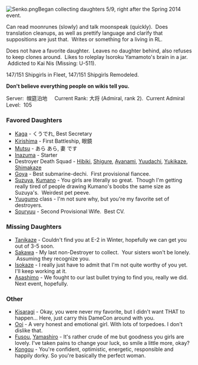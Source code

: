 [[File:Senko.png|thumb]]Began collecting daughters 5/9, right after the Spring 2014 event.

Can read moonrunes (slowly) and talk moonspeak (quickly).  Does translation cleanups, as well as prettify language and clarify that suppositions are just that.  Writes or something for a living in RL.

Does not have a favorite daughter.  Leaves no daughter behind, also refuses to keep clones around.  Likes to roleplay Isoroku Yamamoto's brain in a jar.  Addicted to Kai Nis (Missing: U-511).

147/151 Shipgirls in Fleet, 147/151 Shipgirls Remodeled.

'''Don't believe everything people on wikis tell you.'''

Server:  幌筵泊地     Current Rank: <span style="text-align:center;">大将 (Admiral, rank 2).  Current Admiral Level:  105</span>

===Favored Daughters===

* [[Kaga]] - くうでれ, Best Secretary
* [[Kirishima]] - First Battleship, 眼鏡
* [[Mutsu]] - あら あら, 妻 です
* [[Inazuma]] - Starter
* Destroyer Death Squad - [[Hibiki]], [[Shigure]], [[Ayanami]], [[Yuudachi]], [[Yukikaze]], [[Shimakaze]]
*[[Goya]] - Best submarine-dechi.  First provisional fiancee.
*[[Suzuya]], [[Kumano]] - You girls are literally so great.  Though I'm getting really tired of people drawing Kumano's boobs the same size as Suzuya's.  Weirdest pet peeve.
*[[Yuugumo]] class - I'm not sure why, but you're my favorite set of destroyers.
*[[Souryuu]] - Second Provisional Wife.  Best CV.

===<span style="font-weight:bold;">Missing Daughters</span>===
*[[Tanikaze]] - Couldn't find you at E-2 in Winter, hopefully we can get you out of 3-5 soon.
* [[Sakawa]] - My last non-Destroyer to collect.  Your sisters won't be lonely.  Assuming they recognize you.
* [[Isokaze]] - I really just have to admit that I'm not quite worthy of you yet.  I'll keep working at it.
* [[Asashimo]] - We fought to our last bullet trying to find you, really we did.  Next event, hopefully.

=== Other ===
* [[Kisaragi]] - Okay, you were never my favorite, but I didn't want THAT to happen... Here, just carry this DameCon around with you.
* [[Ooi]] - A very honest and emotional girl.  With lots of torpedoes.  I don't dislike that.
* [[Fusou]], [[Yamashiro]] - It's rather crude of me but goodness you girls are lovely.  I've taken pains to change your luck, so smile a little more, okay?
* [[Kongou]] - You're confident, optimistic, energetic, responsible and happily dorky.  So you're basically the perfect woman.